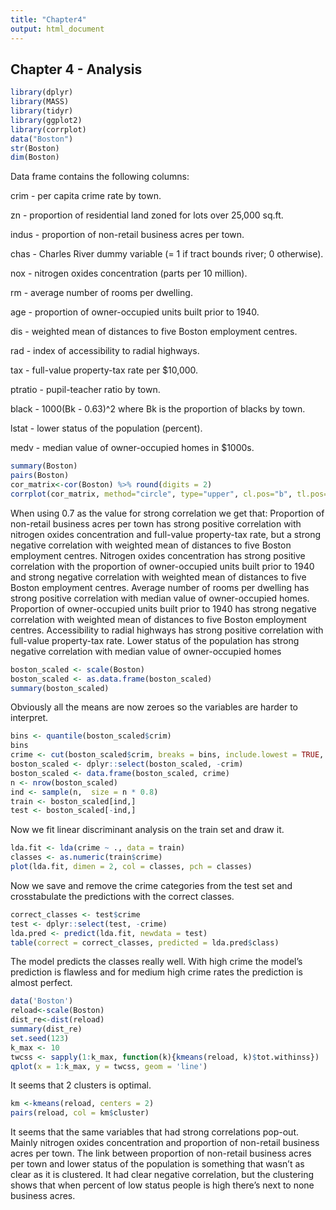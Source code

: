 ```yaml
---
title: "Chapter4"
output: html_document
---
```

## Chapter 4 - Analysis

```r
library(dplyr)
library(MASS)
library(tidyr)
library(ggplot2)
library(corrplot)
data("Boston")
str(Boston)
dim(Boston)
```

Data frame contains the following columns:

crim - per capita crime rate by town.


zn - proportion of residential land zoned for lots over 25,000 sq.ft.


indus - proportion of non-retail business acres per town.


chas - Charles River dummy variable (= 1 if tract bounds river; 0 otherwise).


nox - nitrogen oxides concentration (parts per 10 million).


rm - average number of rooms per dwelling.


age - proportion of owner-occupied units built prior to 1940.


dis - weighted mean of distances to five Boston employment centres.


rad - index of accessibility to radial highways.


tax - full-value property-tax rate per $10,000.


ptratio - pupil-teacher ratio by town.


black - 1000(Bk - 0.63)^2 where Bk is the proportion of blacks by town.


lstat - lower status of the population (percent).


medv - median value of owner-occupied homes in $1000s.

```r
summary(Boston)
pairs(Boston)
cor_matrix<-cor(Boston) %>% round(digits = 2)
corrplot(cor_matrix, method="circle", type="upper", cl.pos="b", tl.pos="d", tl.cex = 0.6)
```


When using 0.7 as the value for strong correlation we get that: Proportion of non-retail business acres per town has strong positive correlation with nitrogen oxides concentration and full-value property-tax rate, but a strong negative correlation with weighted mean of distances to five Boston employment centres.
Nitrogen oxides concentration has strong positive correlation with the proportion of owner-occupied units built prior to 1940 and strong negative correlation with weighted mean of distances to five Boston employment centres.
Average number of rooms per dwelling has strong positive correlation with median value of owner-occupied homes.
Proportion of owner-occupied units built prior to 1940 has strong negative correlation with weighted mean of distances to five Boston employment centres. 
Accessibility to radial highways has strong positive correlation with full-value property-tax rate.
Lower status of the population has strong negative correlation with median value of owner-occupied homes
```r
boston_scaled <- scale(Boston)
boston_scaled <- as.data.frame(boston_scaled)
summary(boston_scaled)
```

Obviously all the means are now zeroes so the variables are harder to interpret.

```r
bins <- quantile(boston_scaled$crim)
bins
crime <- cut(boston_scaled$crim, breaks = bins, include.lowest = TRUE, labels = c("low", "med_low", "med_high", "high"))
boston_scaled <- dplyr::select(boston_scaled, -crim)
boston_scaled <- data.frame(boston_scaled, crime)
n <- nrow(boston_scaled)
ind <- sample(n,  size = n * 0.8)
train <- boston_scaled[ind,]
test <- boston_scaled[-ind,]
```
Now we fit linear discriminant analysis on the train set and draw it.
```r
lda.fit <- lda(crime ~ ., data = train)
classes <- as.numeric(train$crime)
plot(lda.fit, dimen = 2, col = classes, pch = classes)
```
Now we save and remove the crime categories from the test set and crosstabulate the predictions with the correct classes.
```r
correct_classes <- test$crime
test <- dplyr::select(test, -crime)
lda.pred <- predict(lda.fit, newdata = test)
table(correct = correct_classes, predicted = lda.pred$class)
```

The model predicts the classes really well. With high crime the model's prediction is flawless and for medium high crime rates the prediction is almost perfect.

```r
data('Boston')
reload<-scale(Boston)
dist_re<-dist(reload)
summary(dist_re)
set.seed(123)
k_max <- 10
twcss <- sapply(1:k_max, function(k){kmeans(reload, k)$tot.withinss})
qplot(x = 1:k_max, y = twcss, geom = 'line')
```

It seems that 2 clusters is optimal.

```r
km <-kmeans(reload, centers = 2)
pairs(reload, col = km$cluster)
```

It seems that the same variables that had strong correlations pop-out. Mainly nitrogen oxides concentration and proportion of non-retail business acres per town. The link between proportion of non-retail business acres per town and lower status of the population is something that wasn't as clear as it is clustered. It had clear negative correlation, but the clustering shows that when percent of low status people is high there's next to none business acres.